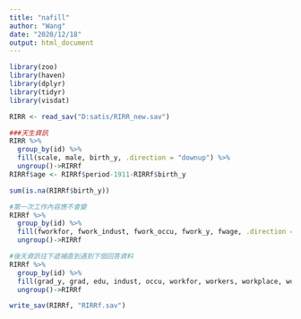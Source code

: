 ```yaml
---
title: "nafill"
author: "Wang"
date: "2020/12/18"
output: html_document
---
```


```r
library(zoo)
library(haven)
library(dplyr)
library(tidyr)
library(visdat)

RIRR <- read_sav("D:satis/RIRR_new.sav")

###天生資訊  
RIRR %>%
  group_by(id) %>%
  fill(scale, male, birth_y, .direction = "downup") %>%
  ungroup()->RIRRf
RIRRf$age <- RIRRf$period-1911-RIRRf$birth_y

sum(is.na(RIRRf$birth_y))

#第一次工作內容應不會變    
RIRRf %>%
  group_by(id) %>%
  fill(fworkfor, fwork_indust, fwork_occu, fwork_y, fwage, .direction = "downup") %>%
  ungroup()->RIRRf

#後天資訊往下遞補直到遇到下個回答資料
RIRRf %>%
  group_by(id) %>%
  fill(grad_y, grad, edu, indust, occu, workfor, workers, workplace, workhrs, Sindust, Soccu, Sworkfor, Sworkers, Sworkplace, Sworkhrs, .direction = "down") %>%
  ungroup()->RIRRf

write_sav(RIRRf, "RIRRf.sav")
```

